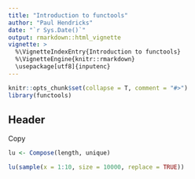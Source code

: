 ```yaml
---
title: "Introduction to functools"
author: "Paul Hendricks"
date: "`r Sys.Date()`"
output: rmarkdown::html_vignette
vignette: >
  %\VignetteIndexEntry{Introduction to functools}
  %\VignetteEngine{knitr::rmarkdown}
  \usepackage[utf8]{inputenc}
---
```


```r
knitr::opts_chunk$set(collapse = T, comment = "#>")
library(functools)
```

## Header

Copy

```r
lu <- Compose(length, unique)

lu(sample(x = 1:10, size = 10000, replace = TRUE))
```

